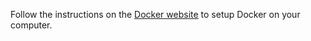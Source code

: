 

Follow the instructions on the [Docker website](https://docs.docker.com/get-docker/) to setup Docker on your computer.

<!--- © Eric Vicenti 2020. Licensed under Creative Commons BY-NC-SA 4.0 https://creativecommons.org/licenses/by-nc-sa/4.0/ -->
